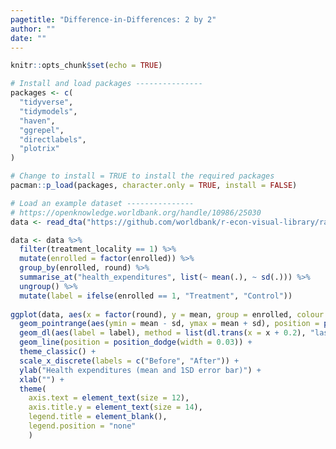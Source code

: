 ```yaml
---
pagetitle: "Difference-in-Differences: 2 by 2"
author: ""
date: ""
---
```


```r
knitr::opts_chunk$set(echo = TRUE)
```

```r
# Install and load packages ---------------
packages <- c(
  "tidyverse",
  "tidymodels",
  "haven",
  "ggrepel",
  "directlabels",
  "plotrix"
)

# Change to install = TRUE to install the required packages
pacman::p_load(packages, character.only = TRUE, install = FALSE)

# Load an example dataset ---------------
# https://openknowledge.worldbank.org/handle/10986/25030
data <- read_dta("https://github.com/worldbank/r-econ-visual-library/raw/master/Library/HISP/evaluation.dta")

data <- data %>%
  filter(treatment_locality == 1) %>%
  mutate(enrolled = factor(enrolled)) %>%
  group_by(enrolled, round) %>%
  summarise_at("health_expenditures", list(~ mean(.), ~ sd(.))) %>%
  ungroup() %>%
  mutate(label = ifelse(enrolled == 1, "Treatment", "Control"))
  
ggplot(data, aes(x = factor(round), y = mean, group = enrolled, colour = enrolled)) +
  geom_pointrange(aes(ymin = mean - sd, ymax = mean + sd), position = position_dodge(width = 0.03)) + 
  geom_dl(aes(label = label), method = list(dl.trans(x = x + 0.2), "last.points")) +
  geom_line(position = position_dodge(width = 0.03)) +
  theme_classic() +
  scale_x_discrete(labels = c("Before", "After")) +
  ylab("Health expenditures (mean and 1SD error bar)") +
  xlab("") +
  theme(
    axis.text = element_text(size = 12),
    axis.title.y = element_text(size = 14),
    legend.title = element_blank(),
    legend.position = "none"
    )

```
